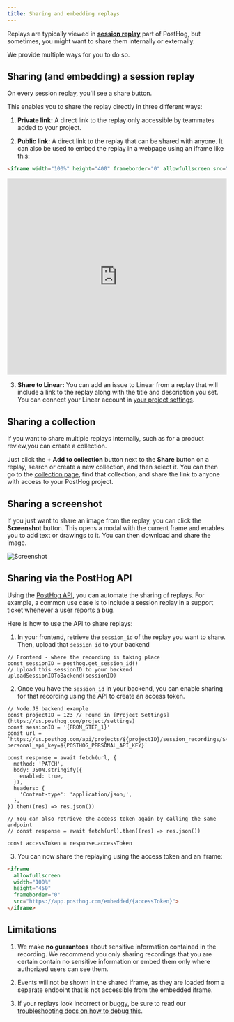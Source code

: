 ```yaml
---
title: Sharing and embedding replays
---
```


Replays are typically viewed in **[session replay](https://us.posthog.com/replay)** part of PostHog, but sometimes, you might want to share them internally or externally.

We provide multiple ways for you to do so. 

## Sharing (and embedding) a session replay

On every session replay, you'll see a share button. 

<ProductScreenshot
  imageLight="https://res.cloudinary.com/dmukukwp6/image/upload/Clean_Shot_2025_07_18_at_11_03_39_2x_7ff8eacf12.png"
  imageDark="https://res.cloudinary.com/dmukukwp6/image/upload/Clean_Shot_2025_07_18_at_11_04_57_2x_c3f6cd30d4.png"
  alt="Share button on session replay"
  classes="rounded"
/>

This enables you to share the replay directly in three different ways:

1. **Private link:** A direct link to the replay only accessible by teammates added to your project.

2. **Public link:** A direct link to the replay that can be shared with anyone. It can also be used to embed the replay in a webpage using an iframe like this:

```html
<iframe width="100%" height="400" frameborder="0" allowfullscreen src="https://us.posthog.com/embedded/Bi48yMpp9pFCZJMmGe_h3-gMDwlBrQ"></iframe>
```

<iframe allowfullscreen width="100%" height="450" frameborder="0" src="https://us.posthog.com/embedded/Bi48yMpp9pFCZJMmGe_h3-gMDwlBrQ"></iframe>

3. **Share to Linear:** You can add an issue to Linear from a replay that will include a link to the replay along with the title and description you set. You can connect your Linear account in [your project settings](https://us.posthog.com/settings/project#error-tracking-integrations).

## Sharing a collection

If you want to share multiple replays internally, such as for a product review,you can create a collection.

Just click the **+ Add to collection** button next to the **Share** button on a replay, search or create a new collection, and then select it. You can then go to the [collection page](https://us.posthog.com/replay/playlists), find that collection, and share the link to anyone with access to your PostHog project.

## Sharing a screenshot

If you just want to share an image from the replay, you can click the **Screenshot** button. This opens a modal with the current frame and enables you to add text or drawings to it. You can then download and share the image.

![Screenshot](https://res.cloudinary.com/dmukukwp6/image/upload/Clean_Shot_2025_07_18_at_11_23_09_2x_ef258076c9.png)

## Sharing via the PostHog API

Using the [PostHog API](/docs/api/session-recordings), you can automate the sharing of replays. For example, a common use case is to include a session replay in a support ticket whenever a user reports a bug.

Here is how to use the API to share replays:

1. In your frontend, retrieve the `session_id` of the replay you want to share. Then, upload that `session_id` to your backend

```js-web
// Frontend - where the recording is taking place
const sessionID = posthog.get_session_id()
// Upload this sessionID to your backend
uploadSessionIDToBackend(sessionID)
```

2. Once you have the `session_id` in your backend, you can enable sharing for that recording using the API to create an access token.

```node
// Node.JS backend example
const projectID = 123 // Found in [Project Settings](https://us.posthog.com/project/settings)
const sessionID = '{FROM_STEP_1}'
const url = `https://us.posthog.com/api/projects/${projectID}/session_recordings/${sessionID}/sharing?personal_api_key=${POSTHOG_PERSONAL_API_KEY}`

const response = await fetch(url, {
  method: 'PATCH',
  body: JSON.stringify({
    enabled: true,
  }),
  headers: {
    'Content-type': 'application/json;',
  },
}).then((res) => res.json())

// You can also retrieve the access token again by calling the same endpoint
// const response = await fetch(url).then((res) => res.json())

const accessToken = response.accessToken
```

3. You can now share the replaying using the access token and an iframe:

```html
<iframe 
  allowfullscreen 
  width="100%" 
  height="450" 
  frameborder="0" 
  src="https://app.posthog.com/embedded/{accessToken}">
</iframe>
```

## Limitations

1. We make **no guarantees** about sensitive information contained in the recording. We recommend you only sharing recordings that you are certain contain no sensitive information or embed them only where authorized users can see them.

2. Events will not be shown in the shared iframe, as they are loaded from a separate endpoint that is not accessible from the embedded iframe.

3. If your replays look incorrect or buggy, be sure to read our [troubleshooting docs on how to debug this](/docs/session-replay/troubleshooting#replay-of-recording-looks-incorrect-or-buggy).
